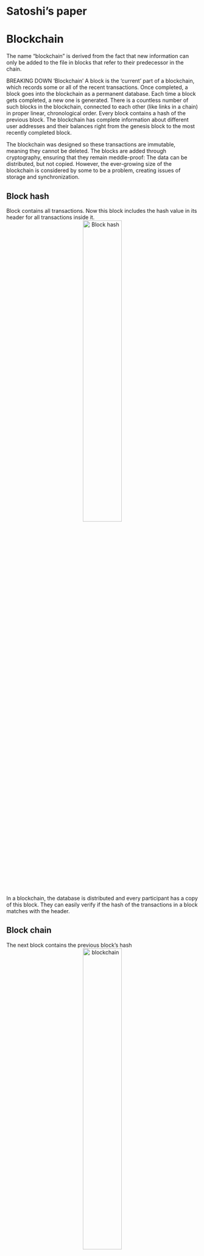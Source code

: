 # Satoshi's paper

# Blockchain

The name “blockchain” is derived from the fact that new information can only be added to the file in blocks that refer to their predecessor in the chain.

BREAKING DOWN 'Blockchain'
A block is the ‘current’ part of a blockchain, which records some or all of the recent transactions. Once completed, a block goes into the blockchain as a permanent database. Each time a block gets completed, a new one is generated. There is a countless number of such blocks in the blockchain, connected to each other (like links in a chain) in proper linear, chronological order. Every block contains a hash of the previous block. The blockchain has complete information about different user addresses and their balances right from the genesis block to the most recently completed block.

The blockchain was designed so these transactions are immutable, meaning they cannot be deleted. The blocks are added through cryptography, ensuring that they remain meddle-proof: The data can be distributed, but not copied. However, the ever-growing size of the blockchain is considered by some to be a problem, creating issues of storage and synchronization.

## Block hash
Block contains all transactions. Now this block includes the hash value in its header for all transactions inside it.
<center>![](imgs/block-hash.png "Block hash"){width=45%}</center>
In a blockchain, the database is distributed and every participant has a copy of this block. They can easily verify if the hash of the transactions in a block matches with the header.

## Block chain
The next block contains the previous block's hash
<center>![](imgs/block-chain.png "blockchain"){width=45%}</center>
In blockchain, once a block is made, the hash header of this block is passed on to the next block as an input. Linked blocks
With this link, in a blockchain, if any transaction is altered or corrupted, then the hash of that block will change. Since this hash is an input to the next block, the hash of the next block also changes and so on. Thus all the blocks, subsequent to the changed block will be corrupted and this is easily verifiable by others.
There is still a possibility of all future block hashes also reconstructed by a bad element.

# Merkle tree

<center>![](imgs/block-head.jpg "Block head"){width=45%}</center>
The transactions are at the leaf level. Hash of two transactions (Tx0 and Tx1) are again hashed and a non-leaf node of Hash01 is formed. Similarly Hash23, Hash45 etc are formed. A tree is formed and at the top of the tree is the Top Hash or the Root Hash.
In bitcoin the Block header contains this Root as Merkle Root.

<center>![](imgs/block-head-chain.jpg "Block head chain"){width=45%}</center>
With this design, they have greatly reduced the size of the blocks that are required for a transaction user.

# Merkle tree storage
As mentioned in the paper - “A block header with no transactions would be about 80 bytes. If we suppose blocks are generated every 10 minutes, 80 bytes * 6 * 24 * 365 = 4.2MB per year. With computer systems typically selling with 2GB of RAM as of 2008, and Moore’s Law predicting current growth of 1.2GB per year, storage should not be a problem even if the block headers must be kept in memory.”

# Verification is easily

To verify that a transaction is part of a block )or a hash tree), one needs the specific transaction details and just the hash values of the higher level non branches.
To verify that Tx0 is in the block, one needs the details of
- Tx0
- Hash1 and
- Hash23
<center>![](imgs/merkle-tree-veri.png "merkle tree verification"){width=45%}</center>

More illustrative example.
https://media.consensys.net/ever-wonder-how-merkle-trees-work-c2f8b7100ed3
<center>![](imgs/merkle-banana.png "Merkle tree in banana"){width=45%}</center>


<center>![](imgs/merkle-tree-aa.jpg "Merkle tree AA"){width=45%}</center>
The Merkle root of block #482819 is e045b18e7a3d708d686717b4f44db2099aabcad9bebf968de5f7271b458f71c8. The root is combined with other information (the software version, the previous block's hash, the timestamp, the difficulty target and the nonce) and then run through a hash function to produce the block's unique hash: 000000000000000000bfc767ef8bf28c42cbd4bdbafd9aa1b5c3c33c2b089594 in the case of block #482819. This hash is not actually included in the relevant block, but the next one; it is distinct from the Merkle root. (See also, How Bitcoin Works.)

<center>![](imgs/merkle-tree-ab.jpg "Merkle tree AB"){width=45%}</center>
For example, say that you wanted to verify that transaction TD is included in the block in the diagram above. If you have the root hash (HABCDEFGH), the process is like a game of sudoku: you query the network about HD, and it returns HC, HAB and HEFGH. The Merkle tree allows you to verify that everything is accounted for with three hashes: given HAB, HC, HEFGH and the root HABCDEFGH, HD (the only missing hash) has to be present in the data.

# Byzantine Generals Problem

<center>![](imgs/bft-paper-front.png "bft-paper-front"){width=45%}</center>

“The Byzantine Generals Problem is with a group of generals, each commanding a portion of the Byzantine army, encircle a city. These generals wish to formulate a plan for attacking the city. In its simplest form, the generals must only decide whether to attack or retreat. Some generals may prefer to attack, while others prefer to retreat. The important thing is that every general agrees on a common decision, for a halfhearted attack by a few generals would become a rout and be worse than a coordinated attack or a coordinated retreat.”
<center>![](imgs/bft-general.png "bft-general"){width=45%}</center>

The problem is complicated by the presence of traitorous generals who may not only cast a vote for a suboptimal strategy, they may do so selectively. For instance, if nine generals are voting, four of whom support attacking while four others are in favor of retreat, the ninth general may send a vote of retreat to those generals in favor of retreat, and a vote of attack to the rest. Those who received a retreat vote from the ninth general will retreat, while the rest will attack (which may not go well for the attackers). The problem is complicated further by the generals being physically separated and having to send their votes via messengers who may fail to deliver votes or may forge false votes.”
<center>![](imgs/general-message.png "general-message"){width=45%}</center>

The typical mapping of this story onto blockchain is that the network nodes are the generals and their digital communication system links are the messengers.

In the paper referred above, several solutions have been proposed.

# Consensus
Consensus is the process of building agreement among a group of mutually distrusting participants.
There are many different algorithms for building consensus based on requirements related to performance, scalability, consistency, threat model, and failure model.
While most distributed ledgers operate with an assumption of Byzantine failures (malicious attacker), other properties are largely determined by application requirements.
For example, ledgers used to record financial transactions often require high transaction rates with relatively few participants and immediate finality of commitment. Consumer markets, in contrast, require substantial aggregate throughput across a large number of participants; however, short-term finality is less important.

Two general approaches have been proposed.
The first, often referred to as “Nakamoto consensus”, elects a leader through some form of “lottery”. The leader then proposes a block that can be added to a chain of previously committed blocks.
In Bitcoin, the first participant to successfully solve a cryptographic puzzle wins the leader-election lottery.
The elected leader broadcasts the new block to the rest of the participants who *implicitly* vote to accept the block by adding the block to a chain of accepted blocks and proposing subsequent transaction blocks that build on that chain.

The second approach is based on traditional Byzantine Fault Tolerance (BFT) algorithms and uses multiple rounds of explicit votes to achieve consensus. Ripple and Stellar developed consensus protocols that extend traditional BFT for open participation.

# Proof of Work or Proof of Stake
The proof of stake was created as an alternative to the proof of work (PoW), to tackle inherent issues in the latter. When a transaction is initiated, the transaction data is fitted into a block with a maximum capacity of 1 megabyte, and then duplicated across multiple computers or nodes on the network. The nodes are the administrative body of the blockchain and verify the legitimacy of the transactions in each block. To carry out the verification step, the nodes or miners would need to solve a computational puzzle, known as the proof of work problem. The first miner to decrypt each block transaction problem gets rewarded with coin. Once a block of transactions has been verified, it is added to the blockchain, a public transparent ledger.

With a PoS, the attacker would need to obtain 51% of the cryptocurrency to carry out a 51% attack. The proof of stake avoids this ‘tragedy’ by making it disadvantageous for a miner with a 51% stake in a cryptocurrency to attack the network. Although it would be difficult and expensive to accumulate 51% of a reputable digital coin, a miner with 51% stake in the coin would not have it in his best interest to attack a network which he holds a majority share. If the value of the cryptocurrency falls, this means that the value of his holdings would also fall, and so the majority stake owner would be more incentivized to maintain a secure network.

# Tragedy of Commons
Bitcoin uses a PoW system and as such is susceptible to a potential Tragedy of Commons. The Tragedy of Commons refers to a future point in time when there will be fewer bitcoin miners available due to little to no block reward from mining. The only fees that will be earned will come from transaction fees which will also diminish over time as users opt to pay lower fees for their transactions. With fewer miners than required mining for coins, the network becomes more vulnerable to a 51% attack. A 51% attack is when a miner or mining pool controls 51% of the computational power of the network and creates fraudulent blocks of transactions for himself, while invalidating the transactions of others in the network.


# Mining

Bitcoin has successfully overcome the BFT problem by using “Proof-of-Work” or “mining”.
Proof-of-Work involves scanning for a value (nonce) that when hashed, the (block) hash begins with a specific number of zero bits.
Assuming Proof-of-work needs that the resultant hash must start with 0000. We now need to find a nonce value that would satisfy this condition. After trying many combinations, we find that a nonce value of “67068” makes the hash value of the block start with “0000”.
This process of finding the nonce value is “mining” and the first miner gets rewarded with bitcoins.
However, this process consumes enormous power for just finding a random number!

<center>![](imgs/confirmation-time.png "confirmation-time"){width=45%}</center>
<center>![](imgs/bitcoin-difficulty.png "bitcoin-difficulty"){width=45%}</center>

# 51% Attack

DEFINITION of '51% Attack'
51% attack refers to an attack on a blockchain – usually bitcoin's, for which such an attack is still hypothetical – by a group of miners controlling more than 50% of the network's mining hashrate, or computing power. The attackers would be able to prevent new transactions from gaining confirmations, allowing them to halt payments between some or all users.

Read more: 51% Attack | Investopedia http://www.investopedia.com/terms/1/51-attack.asp#ixzz4w9WzpEMX 


# Smart Contract

Smart contracts were first proposed in 1994 by Nick Szabo, an American computer scientist who invented a virtual currency called "Bit Gold" in 1998, fully 10 years before the invention of Bitcoin. In fact, Szabo is often rumoured to be the real Satoshi Nakamoto, the anonymous inventor of Bitcoin, which he has denied.

Szabo defined smart contracts as computerized transaction protocols that execute terms of a contract. He wanted to extend the functionality of electronic transaction methods, such as POS (point of sale), to the digital realm. 

In his paper, Szabo also proposed the execution of a contract for synthetic assets, such as derivatives and bonds. “These new securities are formed by combining securities (such as bonds) and derivatives (options and futures) in a wide variety of ways. Very complex term structures for payments can now be built into standardized contracts and traded with low transaction costs, due to computerized analysis of these complex term structures,” he wrote. In simple words, he was referring to the sale and purchase of derivatives with complex terms. 

Read more: Smart Contracts Definition | Investopedia http://www.investopedia.com/terms/s/smart-contracts.asp#ixzz4w9WNqQO4 


# Smart Contract 2

Read more: Are Smart Contracts the Best of Blockchain? | Investopedia http://www.investopedia.com/news/are-smart-contracts-best-blockchain/#ixzz4w9VNTv2M 

Every day presents a fresh opportunity to uncover a new application for blockchain technology. After successfully forming the backbone for a revolutionary cryptocurrency, the blockchain is bringing forth strategic evolutions across industries including logistics, web security, and even trade finance. However, nowhere is this advance more evident than its growing function as an innovative payment solution. One of the key pillars driving this rapid adoption is the embrace of smart contracts.

Simply stated, smart contracts are a form of automated contracts that use pre-defined rules to facilitate the exchange of nearly any good or service. The overarching principle is to increase the transparency of the transaction while reducing fees and allaying the potential for conflict over nonperformance. However, unlike traditional contracts, these contracts have no room for interpretation because all terms are predetermined and automatically enforced by the contract itself. (See also: Understanding Smart Contracts.)

A simple analogy for understanding the purpose would be pizza delivery. In this example, a pizzeria promises 30-minute delivery for a pie or money back guaranteed. The pizzeria would then create a smart contract with a customer ordering a pie. The customer could put the funds in escrow, and if the pizza is delivered within 30 minutes, the funds are released from escrow to the pizzeria. If the pizzeria fails to deliver on time, the money held in escrow is returned to the customer. While overgeneralized, this example readily illustrates how smart contracts can be applied across nearly any activity that requires some sort of contract to establish trust and security between parties.

Smart contracts are simply that – smart. They are very carefully designed to carry out specially designed functions and tasks without the intervention of either of the parties which could result in the breach of said contract. In the event of a breach, the contract is optimized to ensure that the other party is not damaged by the violation.

The Automation Effect
Ultimately, the embrace of smart contracts may very well owe its success to two of its key pillars: automation and the cost savings it brings. Foremost, transferring funds within a digital environment is much faster than traditional bank transfers, which can be time-consuming and costly. If digital wallets on either side of a transaction can be verified, it creates an atmosphere of trust that enables both parties to collaborate without fear of loss or the need to build confidence.

# Python

    from hashlib import sha256 as sha

    def chunks(l, n):
        """Yield successive n-sized chunks from l."""
        for i in range(0, len(l), n):
            yield l[i:i + n]

    def m_tree(transactions):
      """Takes an array of transactions and computes a Merkle root"""
        sub_t = []
        for i in chunks(transactions,2):
            if len(i) == 2:
                hash = sha(str(i[0]+i[1])).hexdigest()
            else:
                hash = sha(str(i[0]+i[0])).hexdigest()
            sub_t.append(hash)
        print sub_t
        if len(sub_t) == 1:
          return sub_t[0]
        else:
          return m_tree(sub_t)
          
